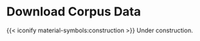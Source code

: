 # Download Corpus Data {.unnumbered}

{{< iconify material-symbols:construction >}} Under construction.
